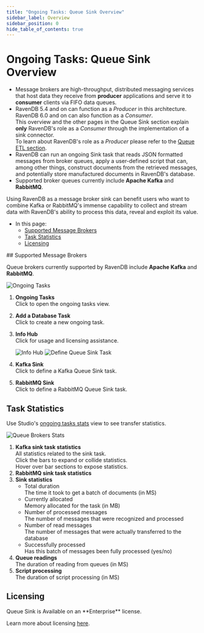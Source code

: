 ```yaml
---
title: "Ongoing Tasks: Queue Sink Overview"
sidebar_label: Overview
sidebar_position: 0
hide_table_of_contents: true
---
```



# Ongoing Tasks: Queue Sink Overview
<Admonition type="note" title="Note">

* Message brokers are high-throughput, distributed messaging services that 
  host data they receive from **producer** applications and serve it to 
  **consumer** clients via FIFO data queues. 
* RavenDB 5.4 and on can function as a _Producer_ in this architecture.  
  RavenDB 6.0 and on can also function as a _Consumer_.  
  <Admonition type="info" title="Info">
  This overview and the other pages in the Queue Sink section explain 
  **only** RavenDB's role as a _Consumer_ through the implementation of 
  a sink connector.  
  To learn about RavenDB's role as a _Producer_ please refer to the 
  [Queue ETL section](../../../server/ongoing-tasks/etl/queue-etl/overview.mdx).  
  </Admonition>
* RavenDB can run an ongoing Sink task that reads JSON formatted messages 
  from broker queues, apply a user-defined script that can, among other things, 
  construct documents from the retrieved messages, and potentially store 
  manufactured documents in RavenDB's database.  
* Supported broker queues currently include **Apache Kafka** and **RabbitMQ**.  

<Admonition type="info" title="Info">
Using RavenDB as a message broker sink can benefit users who want to combine 
Kafka or RabbitMQ's immense capability to collect and stream data with RavenDB's 
ability to process this data, reveal and exploit its value.  
</Admonition>

* In this page:  
   * [Supported Message Brokers](../../../server/ongoing-tasks/queue-sink/overview.mdx#supported-message-brokers)  
   * [Task Statistics](../../../server/ongoing-tasks/queue-sink/overview.mdx#task-statistics)  
   * [Licensing](../../../server/ongoing-tasks/queue-sink/overview.mdx#licensing)  

</Admonition>
## Supported Message Brokers

Queue brokers currently supported by RavenDB include **Apache Kafka** and **RabbitMQ**.  

![Ongoing Tasks](./assets/overview_ongoing-tasks.png)

1. **Ongoing Tasks**  
   Click to open the ongoing tasks view.  
2. **Add a Database Task**  
   Click to create a new ongoing task.  
3. **Info Hub**  
   Click for usage and licensing assistance.  

      ![Info Hub](./assets/info-hub.png)
![Define Queue Sink Task](./assets/overview_task-selection.png)

1. **Kafka Sink**  
   Click to define a Kafka Queue Sink task.  
2. **RabbitMQ Sink**  
   Click to define a RabbitMQ Queue Sink task.  



## Task Statistics

Use Studio's [ongoing tasks stats](../../../studio/database/stats/ongoing-tasks-stats/overview.mdx) 
view to see transfer statistics.  

![Queue Brokers Stats](./assets/overview_stats.png)

1. **Kafka sink task statistics**  
   All statistics related to the sink task.  
   Click the bars to expand or collide statistics.  
   Hover over bar sections to expose statistics.  
2. **RabbitMQ sink task statistics**  
3. **Sink statistics**  
    * Total duration  
      The time it took to get a batch of documents (in MS) 
    * Currently allocated  
      Memory allocated for the task (in MB)  
    * Number of processed messages  
      The number of messages that were recognized and processed  
    * Number of read messages  
      The number of messages that were actually transferred to the database  
    * Successfully processed  
      Has this batch of messages been fully processed (yes/no)  
4. **Queue readings**  
   The duration of reading from queues (in MS)  
5. **Script processing**  
   The duration of script processing (in MS)  



## Licensing
<Admonition type="info" title="Info">
Queue Sink is Available on an **Enterprise** license.  
</Admonition>

Learn more about licensing [here](../../../start/licensing/licensing-overview.mdx).  




